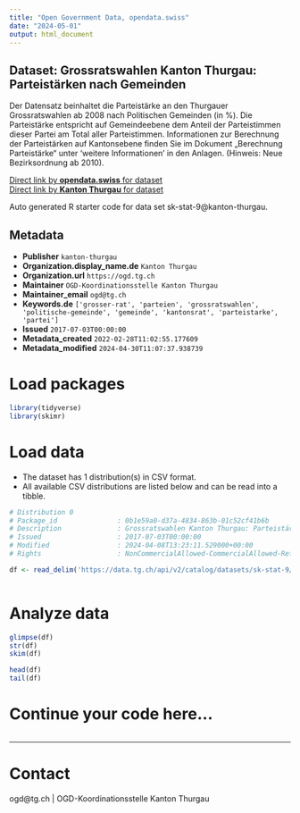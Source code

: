 ```yaml
---
title: "Open Government Data, opendata.swiss"
date: "2024-05-01"
output: html_document
---
```


## Dataset: Grossratswahlen Kanton Thurgau: Parteistärken nach Gemeinden

Der Datensatz beinhaltet die Parteistärke an den Thurgauer Grossratswahlen ab 2008 nach Politischen Gemeinden (in %). Die Parteistärke entspricht auf Gemeindeebene dem Anteil der Parteistimmen dieser Partei am Total aller Parteistimmen. 
Informationen zur Berechnung der Parteistärken auf Kantonsebene finden Sie im Dokument „Berechnung Parteistärke“ unter 'weitere Informationen' in den Anlagen.
(Hinweis: Neue Bezirksordnung ab 2010).

[Direct link by **opendata.swiss** for dataset](https://opendata.swiss/de/dataset/grossratswahlen-kanton-thurgau-parteistarken-nach-gemeinden)<br>
[Direct link by **Kanton Thurgau** for dataset](https://data.tg.ch/explore/dataset/sk-stat-9/)

Auto generated R starter code for data set sk-stat-9@kanton-thurgau.

## Metadata

- **Publisher** `kanton-thurgau`
- **Organization.display_name.de** `Kanton Thurgau`
- **Organization.url** `https://ogd.tg.ch`
- **Maintainer** `OGD-Koordinationsstelle Kanton Thurgau`
- **Maintainer_email** `ogd@tg.ch`
- **Keywords.de** `['grosser-rat', 'parteien', 'grossratswahlen', 'politische-gemeinde', 'gemeinde', 'kantonsrat', 'parteistarke', 'partei']`
- **Issued** `2017-07-03T00:00:00`
- **Metadata_created** `2022-02-28T11:02:55.177609`
- **Metadata_modified** `2024-04-30T11:07:37.938739`


# Load packages

```r

library(tidyverse)
library(skimr)

```

# Load data

-   The dataset has 1 distribution(s) in CSV format.
-   All available CSV distributions are listed below and can be read into a tibble.

```r

# Distribution 0
# Package_id               : 0b1e59a0-d37a-4834-863b-01c52cf41b6b
# Description              : Grossratswahlen Kanton Thurgau: Parteistärken nach Gemeinden (csv)
# Issued                   : 2017-07-03T00:00:00
# Modified                 : 2024-04-08T13:23:11.529000+00:00
# Rights                   : NonCommercialAllowed-CommercialAllowed-ReferenceRequired

df <- read_delim('https://data.tg.ch/api/v2/catalog/datasets/sk-stat-9/exports/csv')



```

# Analyze data

```r

glimpse(df)
str(df)
skim(df)

head(df)
tail(df)

```

# Continue your code here...

```r

```

------------------------------------------------------------------------

# Contact

ogd@tg.ch | OGD-Koordinationsstelle Kanton Thurgau
